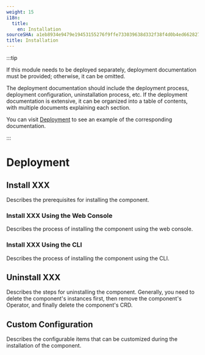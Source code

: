 ```yaml
---
weight: 15
i18n:
  title:
    en: Installation
sourceSHA: a1eb8934e9479e19453155276f9ffe733039638d332f38f4d0b4ed662827991d
title: Installation
---
```


:::tip

If this module needs to be deployed separately, deployment documentation must be provided; otherwise, it can be omitted.

The deployment documentation should include the deployment process, deployment configuration, uninstallation process, etc. If the deployment documentation is extensive, it can be organized into a table of contents, with multiple documents explaining each section.

You can visit [Deployment](https://product-doc-guide.alauda.cn/template/installation/example.html) to see an example of the corresponding documentation.

:::

# Deployment

## Install XXX

Describes the prerequisites for installing the component.

### Install XXX Using the Web Console

Describes the process of installing the component using the web console.

### Install XXX Using the CLI

Describes the process of installing the component using the CLI.

## Uninstall XXX

Describes the steps for uninstalling the component. Generally, you need to delete the component's instances first, then remove the component's Operator, and finally delete the component's CRD.

## Custom Configuration

Describes the configurable items that can be customized during the installation of the component.
